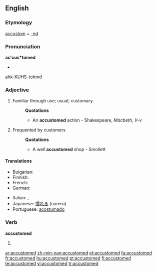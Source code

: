 ==English==

===Etymology===
[[accustom]] + [[-ed]]

===Pronunciation===
'''ac'cus*tomed'''
*{{audio|En-ca-accustomed.ogg|Audio (CA)}}
ahk-KUHS-tohmd

===Adjective===
{{en-adj}}

# Familiar through use; usual; customary.
#:'''Quotations'''
#:*An '''accustomed''' action - Shakespeare, ''Macbeth, V-v''
# {{obsolete}} Frequented by customers
#:'''Quotations'''
#:*A well '''accustomed''' shop - Smollett

====Translations====
{{trans-top|familiar}}
* Bulgarian: {{t|bg|свикнал|sc=Cyrl}}
* Finnish: {{t+|fi|tottunut}}
* French: {{t+|fr|accoutumé}}
* German: {{t+|de|gewohnt}}
{{trans-mid}}
* Italian: {{t-|it|abituato}}, {{t+|it|avvezzo}}
* Japanese: [[慣れる]] (nareru)
* Portuguese: [[acostumado]] {{m}}
{{trans-bottom}}

===Verb===
'''accustomed'''

# {{past of|[[accustom]]}}

[[ar:accustomed]]
[[zh-min-nan:accustomed]]
[[et:accustomed]]
[[fa:accustomed]]
[[fr:accustomed]]
[[hu:accustomed]]
[[pt:accustomed]]
[[fi:accustomed]]
[[te:accustomed]]
[[vi:accustomed]]
[[tr:accustomed]]